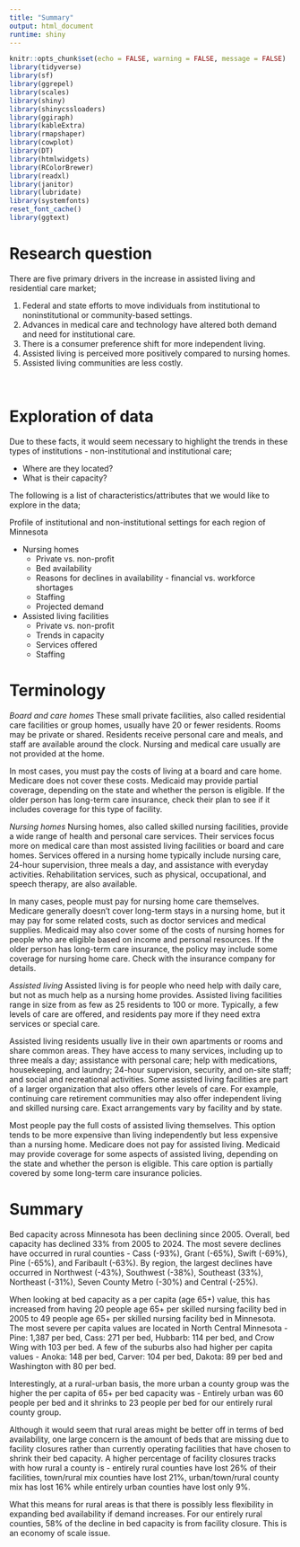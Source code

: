 ```yaml
---
title: "Summary"
output: html_document
runtime: shiny
---
```


```r
knitr::opts_chunk$set(echo = FALSE, warning = FALSE, message = FALSE)
library(tidyverse)
library(sf)
library(ggrepel)
library(scales)
library(shiny)
library(shinycssloaders)
library(ggiraph)
library(kableExtra)
library(rmapshaper)
library(cowplot)
library(DT)
library(htmlwidgets)
library(RColorBrewer)
library(readxl)
library(janitor)
library(lubridate)
library(systemfonts)
reset_font_cache()
library(ggtext)
```

# Research question

There are five primary drivers in the increase in assisted living and residential care market;

1. Federal and state efforts to move individuals from institutional to noninstitutional or community-based settings.
2. Advances in medical care and technology have altered both demand and need for institutional care.
3. There is a consumer preference shift for more independent living.
4. Assisted living is perceived more positively compared to nursing homes.
5. Assisted living communities are less costly.

<br>

# Exploration of data

Due to these facts, it would seem necessary to highlight the trends in these types of institutions - non-institutional and institutional care;

* Where are they located?
* What is their capacity?


The following is a list of characteristics/attributes that we would like to explore in the data;

Profile of institutional and non-institutional settings for each region of Minnesota

* Nursing homes
  + Private vs. non-profit 
  + Bed availability
  + Reasons for declines in availability - financial vs. workforce shortages
  + Staffing
  + Projected demand

* Assisted living facilities
  + Private vs. non-profit
  + Trends in capacity
  + Services offered
  + Staffing
  
  
# Terminology

*Board and care homes*
These small private facilities, also called residential care facilities or group homes, usually have 20 or fewer residents. Rooms may be private or shared. Residents receive personal care and meals, and staff are available around the clock. Nursing and medical care usually are not provided at the home.

In most cases, you must pay the costs of living at a board and care home. Medicare does not cover these costs. Medicaid may provide partial coverage, depending on the state and whether the person is eligible. If the older person has long-term care insurance, check their plan to see if it includes coverage for this type of facility.

*Nursing homes*
Nursing homes, also called skilled nursing facilities, provide a wide range of health and personal care services. Their services focus more on medical care than most assisted living facilities or board and care homes. Services offered in a nursing home typically include nursing care, 24-hour supervision, three meals a day, and assistance with everyday activities. Rehabilitation services, such as physical, occupational, and speech therapy, are also available.

In many cases, people must pay for nursing home care themselves. Medicare generally doesn’t cover long-term stays in a nursing home, but it may pay for some related costs, such as doctor services and medical supplies. Medicaid may also cover some of the costs of nursing homes for people who are eligible based on income and personal resources. If the older person has long-term care insurance, the policy may include some coverage for nursing home care. Check with the insurance company for details.

*Assisted living*
Assisted living is for people who need help with daily care, but not as much help as a nursing home provides. Assisted living facilities range in size from as few as 25 residents to 100 or more. Typically, a few levels of care are offered, and residents pay more if they need extra services or special care.

Assisted living residents usually live in their own apartments or rooms and share common areas. They have access to many services, including up to three meals a day; assistance with personal care; help with medications, housekeeping, and laundry; 24-hour supervision, security, and on-site staff; and social and recreational activities. Some assisted living facilities are part of a larger organization that also offers other levels of care. For example, continuing care retirement communities may also offer independent living and skilled nursing care. Exact arrangements vary by facility and by state.

Most people pay the full costs of assisted living themselves. This option tends to be more expensive than living independently but less expensive than a nursing home. Medicare does not pay for assisted living. Medicaid may provide coverage for some aspects of assisted living, depending on the state and whether the person is eligible. This care option is partially covered by some long-term care insurance policies.


# Summary

Bed capacity across Minnesota has been declining since 2005. Overall, bed capacity has declined 33% from 2005 to 2024. The most severe declines have occurred in rural counties - Cass (-93%), Grant (-65%), Swift (-69%), Pine (-65%), and Faribault (-63%). By region, the largest declines have occurred in Northwest (-43%), Southwest (-38%), Southeast (33%), Northeast (-31%), Seven County Metro (-30%) and Central (-25%).

When looking at bed capacity as a per capita (age 65+) value, this has increased from having 20 people age 65+ per skilled nursing facility bed in 2005 to 49 people age 65+ per skilled nursing facility bed in Minnesota. The most severe per capita values are located in North Central Minnesota - Pine: 1,387 per bed, Cass: 271 per bed, Hubbarb: 114 per bed, and Crow Wing with 103 per bed. A few of the suburbs also had higher per capita values - Anoka: 148 per bed, Carver: 104 per bed, Dakota: 89 per bed and Washington with 80 per bed.

Interestingly, at a rural-urban basis, the more urban a county group was the higher the per capita of 65+ per bed capacity was - Entirely urban was 60 people per bed and it shrinks to 23 people per bed for our entirely rural county group.

Although it would seem that rural areas might be better off in terms of bed availability, one large concern is the amount of beds that are missing due to facility closures rather than currently operating facilities that have chosen to shrink their bed capacity. A higher percentage of facility closures tracks with how rural a county is - entirely rural counties have lost 26% of their facilities, town/rural mix counties have lost 21%, urban/town/rural county mix has lost 16% while entirely urban counties have lost only 9%.

What this means for rural areas is that there is possibly less flexibility in expanding bed availability if demand increases. For our entirely rural counties, 58% of the decline in bed capacity is from facility closure. This is an economy of scale issue.


